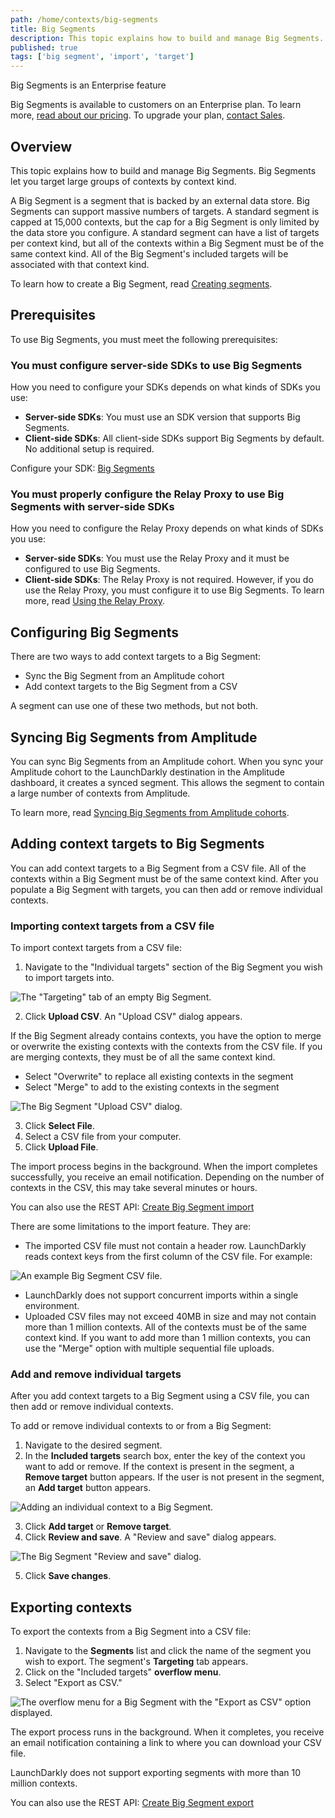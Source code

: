 ```yaml
---
path: /home/contexts/big-segments
title: Big Segments
description: This topic explains how to build and manage Big Segments. Big Segments let you target large groups of contexts by attribute.
published: true
tags: ['big segment', 'import', 'target']
---
```


<Callout intent="primary">
  <CalloutTitle>Big Segments is an Enterprise feature</CalloutTitle>
  <CalloutDescription>

Big Segments is available to customers on an Enterprise plan. To learn more, [read about our pricing](https://launchdarkly.com/pricing/). To upgrade your plan, [contact Sales](https://launchdarkly.com/contact-sales/).

  </CalloutDescription>
</Callout>

## Overview

This topic explains how to build and manage Big Segments. Big Segments let you target large groups of contexts by context kind.

A Big Segment is a segment that is backed by an external data store. Big Segments can support massive numbers of targets. A standard segment is capped at 15,000 contexts, but the cap for a Big Segment is only limited by the data store you configure. A standard segment can have a list of targets per context kind, but all of the contexts within a Big Segment must be of the same context kind. All of the Big Segment's included targets will be associated with that context kind.

To learn how to create a Big Segment, read [Creating segments](/home/contexts/segments#creating-segments).

## Prerequisites

To use Big Segments, you must meet the following prerequisites:

### You must configure server-side SDKs to use Big Segments

How you need to configure your SDKs depends on what kinds of SDKs you use:
- **Server-side SDKs**: You must use an SDK version that supports Big Segments.
- **Client-side SDKs**: All client-side SDKs support Big Segments by default. No additional setup is required.

<LearnMoreSdk>

Configure your SDK: [Big Segments](/sdk/features/big-segments)

</LearnMoreSdk>

### You must properly configure the Relay Proxy to use Big Segments with server-side SDKs

How you need to configure the Relay Proxy depends on what kinds of SDKs you use:
- **Server-side SDKs**: You must use the Relay Proxy and it must be configured to use Big Segments.
- **Client-side SDKs**: The Relay Proxy is not required. However, if you do use the Relay Proxy, you must configure it to use Big Segments. To learn more, read [Using the Relay Proxy](/home/relay-proxy/using).

## Configuring Big Segments

There are two ways to add context targets to a Big Segment:

- Sync the Big Segment from an Amplitude cohort
- Add context targets to the Big Segment from a CSV

A segment can use one of these two methods, but not both.

## Syncing Big Segments from Amplitude

You can sync Big Segments from an Amplitude cohort. When you sync your Amplitude cohort to the LaunchDarkly destination in the Amplitude dashboard, it creates a synced segment. This allows the segment to contain a large number of contexts from Amplitude.

To learn more, read [Syncing Big Segments from Amplitude cohorts](/home/contexts/synced-segments).

## Adding context targets to Big Segments

You can add context targets to a Big Segment from a CSV file. All of the contexts within a Big Segment must be of the same context kind. After you populate a Big Segment with targets, you can then add or remove individual contexts.

### Importing context targets from a CSV file

To import context targets from a CSV file:

1. Navigate to the "Individual targets" section of the Big Segment you wish to import targets into.

![The "Targeting" tab of an empty Big Segment.](big-segment-empty.png)

2. Click **Upload CSV**. An "Upload CSV" dialog appears.

If the Big Segment already contains contexts, you have the option to merge or overwrite the existing contexts with the contexts from the CSV file. If you are merging contexts, they must be of all the same context kind.
 - Select "Overwrite" to replace all existing contexts in the segment
 - Select "Merge" to add to the existing contexts in the segment

![The Big Segment "Upload CSV" dialog.](big-segment-upload-modal.png)

3. Click **Select File**.
4. Select a CSV file from your computer.
5. Click **Upload File**.

The import process begins in the background. When the import completes successfully, you receive an email notification. Depending on the number of contexts in the CSV, this may take several minutes or hours.

<LearnMore>

You can also use the REST API: [Create Big Segment import](https://apidocs.launchdarkly.com/tag/Segments-(beta)#operation/createBigSegmentImport)

</LearnMore>

There are some limitations to the import feature. They are:

- The imported CSV file must not contain a header row. LaunchDarkly reads context keys from the first column of the CSV file. For example:

![An example Big Segment CSV file.](big-segment-example-csv.png)

- LaunchDarkly does not support concurrent imports within a single environment.
- Uploaded CSV files may not exceed 40MB in size and may not contain more than 1 million contexts. All of the contexts must be of the same context kind. If you want to add more than 1 million contexts, you can use the "Merge" option with multiple sequential file uploads.

### Add and remove individual targets

After you add context targets to a Big Segment using a CSV file, you can then add or remove individual contexts.

To add or remove individual contexts to or from a Big Segment:

1. Navigate to the desired segment.
2. In the **Included targets** search box, enter the key of the context you want to add or remove. If the context is present in the segment, a **Remove target** button appears. If the user is not present in the segment, an **Add target** button appears.

![Adding an individual context to a Big Segment.](big-segment-add-individual-target.png)

3. Click **Add target** or **Remove target**.
4. Click **Review and save**. A "Review and save" dialog appears.

![The Big Segment "Review and save" dialog.](big-segment-review-and-save.png)

5. Click **Save changes**.

## Exporting contexts

To export the contexts from a Big Segment into a CSV file:

1. Navigate to the **Segments** list and click the name of the segment you wish to export. The segment's **Targeting** tab appears.
2. Click on the "Included targets" **overflow menu**.
3. Select "Export as CSV."

![The overflow menu for a Big Segment with the "Export as CSV" option displayed.](big-segment-export.png)

The export process runs in the background. When it completes, you receive an email notification containing a link to where you can download your CSV file.

LaunchDarkly does not support exporting segments with more than 10 million contexts.

<LearnMore>

You can also use the REST API: [Create Big Segment export](https://apidocs.launchdarkly.com/tag/Segments-(beta)#operation/createBigSegmentExport)

</LearnMore>
